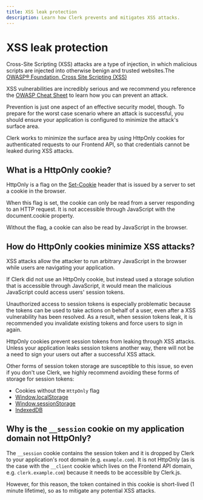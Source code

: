 ```yaml
---
title: XSS leak protection
description: Learn how Clerk prevents and mitigates XSS attacks.
---
```


# XSS leak protection

Cross-Site Scripting (XSS) attacks are a type of injection, in which malicious scripts are injected into otherwise benign and trusted websites.​The [OWASP® Foundation, Cross Site Scripting (XSS)​](https://owasp.org/www-community/attacks/xss/)

XSS vulnerabilities are incredibly serious and we recommend you reference the [OWASP Cheat Sheet](https://cheatsheetseries.owasp.org/cheatsheets/Cross_Site_Scripting_Prevention_Cheat_Sheet.html) to learn how you can prevent an attack.

Prevention is just one aspect of an effective security model, though. To prepare for the worst case scenario where an attack is successful, you should ensure your application is configured to minimize the attack's surface area.

Clerk works to minimize the surface area by using HttpOnly cookies for authenticated requests to our Frontend API, so that credentials cannot be leaked during XSS attacks.

## What is a HttpOnly cookie?
HttpOnly is a flag on the [Set-Cookie](https://developer.mozilla.org/en-US/docs/Web/HTTP/Headers/Set-Cookie) header that is issued by a server to set a cookie in the browser.

When this flag is set, the cookie can only be read from a server responding to an HTTP request. It is not accessible through JavaScript with the document.cookie property.

Without the flag, a cookie can also be read by JavaScript in the browser.

## How do HttpOnly cookies minimize XSS attacks?
XSS attacks allow the attacker to run arbitrary JavaScript in the browser while users are navigating your application.

If Clerk did not use an HttpOnly cookie, but instead used a storage solution that is accessible through JavaScript, it would mean the malicious JavaScript could access users' session tokens.

Unauthorized access to session tokens is especially problematic because the tokens can be used to take actions on behalf of a user, even after a XSS vulnerability has been resolved. As a result, when session tokens leak, it is recommended you invalidate existing tokens and force users to sign in again.

HttpOnly cookies prevent session tokens from leaking through XSS attacks. Unless your application leaks session tokens another way, there will not be a need to sign your users out after a successful XSS attack.

Other forms of session token storage are susceptible to this issue, so even if you don't use Clerk, we highly recommend avoiding these forms of storage for session tokens:

* Cookies without the `HttpOnly` flag
* [Window.localStorage​](https://developer.mozilla.org/en-US/docs/Web/API/Window/localStorage)
* [Window.sessionStorage​](https://developer.mozilla.org/en-US/docs/Web/API/Window/sessionStorage)
* ​[IndexedDB​](https://developer.mozilla.org/en-US/docs/Web/API/IndexedDB_API)

## Why is the `__session` cookie on my application domain not HttpOnly?
The `__session` cookie contains the session token and it is dropped by Clerk to your application's root domain (e.g. `example.com`). It is not HttpOnly (as is the case with the `__client` cookie which lives on the Frontend API domain, e.g. `clerk.example.com`) because it needs to be accessible by Clerk.js.

However, for this reason, the token contained in this cookie is short-lived (1 minute lifetime), so as to mitigate any potential XSS attacks.
